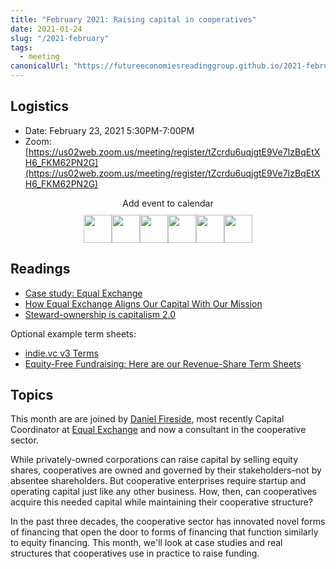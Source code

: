 ```yaml
---
title: "February 2021: Raising capital in cooperatives"
date: 2021-01-24
slug: "/2021-february"
tags:
  - meeting
canonicalUrl: "https://futureeconomiesreadinggroup.github.io/2021-february"
---
```


## Logistics
* Date: February 23, 2021 5:30PM-7:00PM
* Zoom: [https://us02web.zoom.us/meeting/register/tZcrdu6uqjgtE9Ve7IzBqEtXH6_FKM62PN2G](https://us02web.zoom.us/meeting/register/tZcrdu6uqjgtE9Ve7IzBqEtXH6_FKM62PN2G)

<p style="margin:0px 0px 10px 0px;text-align:center;">Add event to calendar</p>
<p style="margin:0px 0px 10px 0px;text-align:center;font-size:0px;">
  <a href="https://www.addevent.com/event/ex6077558+apple" title="Apple" target="_blank" style="display:inline;">
    <img src="https://www.addevent.com/gfx/icon-emd-share-apple-t1.png" alt="Apple" width="45" border="0" style="width:45px;display:inline;" />
  </a>
  <a href="https://www.addevent.com/event/ex6077558+google" title="Google" target="_blank" style="display:inline;">
    <img src="https://www.addevent.com/gfx/icon-emd-share-google-t1.png" alt="Google" width="45" border="0" style="width:45px;display:inline;" />
  </a>
  <a href="https://www.addevent.com/event/ex6077558+office365" title="Office 365" target="_blank" style="display:inline;">
    <img src="https://www.addevent.com/gfx/icon-emd-share-office365-t1.png" alt="Office 365" width="45" border="0" style="width:45px;display:inline;" />
  </a>
  <a href="https://www.addevent.com/event/ex6077558+outlook" title="Outlook" target="_blank" style="display:inline;">
    <img src="https://www.addevent.com/gfx/icon-emd-share-outlook-t1.png" alt="Outlook" width="45" border="0" style="width:45px;display:inline;" />
  </a>
  <a href="https://www.addevent.com/event/ex6077558+outlookcom" title="Outlook.com" target="_blank" style="display:inline;">
    <img src="https://www.addevent.com/gfx/icon-emd-share-outlookcom-t1.png" alt="Outlook.com" width="45" border="0" style="width:45px;display:inline;" />
  </a>
  <a href="https://www.addevent.com/event/ex6077558+yahoo" title="Yahoo" target="_blank" style="display:inline;">
    <img src="https://www.addevent.com/gfx/icon-emd-share-yahoo-t1.png" alt="Yahoo" width="45" border="0" style="width:45px;display:inline;" />
  </a>
</p>

## Readings
* [Case study: Equal Exchange](https://start.coop/additional-resources/case-study-equal-exchange/)
* [How Equal Exchange Aligns Our Capital With Our Mission](https://equalexchange.coop/how-equal-exchange-aligns-our-capital-with-our-mission)
* [Steward-ownership is capitalism 2.0](https://medium.com/bettersharing/steward-ownership-is-capitalism-2-0-76a1c50a6d88)

Optional example term sheets:
* [indie.vc v3 Terms](https://www.indie.vc/notes/v3-terms)
* [Equity-Free Fundraising: Here are our Revenue-Share Term Sheets](https://ioo.coop/2020/01/equity-free-fundraising-here-are-our-revenue-share-term-sheets/)


## Topics

This month are are joined by
[Daniel Fireside](https://www.linkedin.com/in/daniel-fireside-74710220/), most
recently Capital Coordinator at [Equal Exchange](https://equalexchange.coop/)
and now a consultant in the cooperative sector.

While privately-owned corporations can raise capital by selling equity shares,
cooperatives are owned and governed by their stakeholders–not by absentee
shareholders. But cooperative enterprises require startup and operating capital
just like any other business. How, then, can cooperatives acquire this needed
capital while maintaining their cooperative structure?

In the past three decades, the cooperative sector has innovated novel forms of
financing that open the door to forms of financing that function similarly to
equity financing. This month, we'll look at case studies and real structures
that cooperatives use in practice to raise funding.
